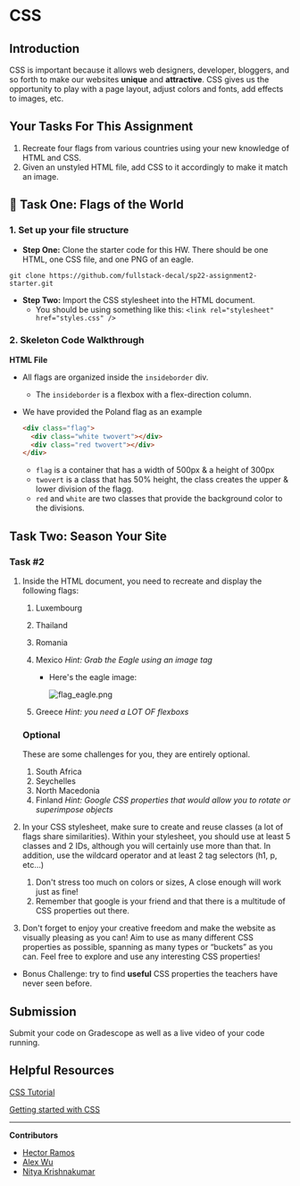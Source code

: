 # CSS

## Introduction

CSS is important because it allows web designers, developer, bloggers, and so forth to make our websites **unique** and **attractive**. CSS gives us the opportunity to play with a page layout, adjust colors and fonts, add effects to images, etc.

## Your Tasks For This Assignment

1. Recreate four flags from various countries using your new knowledge of HTML and CSS.
2. Given an unstyled HTML file, add CSS to it accordingly to make it match an image.

## 🏁 Task One: Flags of the World

### 1. Set up your file structure

- **Step One:** Clone the starter code for this HW. There should be one HTML, one CSS file, and one PNG of an eagle. 

```shell
git clone https://github.com/fullstack-decal/sp22-assignment2-starter.git
```

- **Step Two:** Import the CSS stylesheet into the HTML document.
    - You should be using something like this:
    `<link rel="stylesheet" href="styles.css" />`

### 2. Skeleton Code Walkthrough

**HTML File**

- All flags are organized inside the `insideborder` div.
    - The `insideborder` is a flexbox with a flex-direction column.
- We have provided the Poland flag as an example
    
    ```html
    <div class="flag">
      <div class="white twovert"></div>
      <div class="red twovert"></div>
    </div>
    ```
    
    - `flag` is a container that has a width of 500px & a height of 300px
    - `twovert` is a class that has 50% height, the class creates the upper & lower division of the flagg.
    - `red` and `white` are two classes that provide the background color to the divisions.

## Task Two: Season Your Site

### Task #2

1. Inside the HTML document, you need to recreate and display the following flags:
    1. Luxembourg 
    2. Thailand
    3. Romania
    4. Mexico  *Hint: Grab the Eagle using an image tag*
        - Here's the eagle image:
            
            ![flag_eagle.png](https://s3-us-west-2.amazonaws.com/secure.notion-static.com/e60478c0-6318-4a20-afc6-64aa41430341/flag_eagle.png)
            
    5. Greece *Hint: you need a LOT OF flexboxs*
    
    ### Optional
    
    These are some challenges for you, they are entirely optional.
    
    1. South Africa
    2. Seychelles
    3. North Macedonia
    4. Finland  *Hint: Google CSS properties that would allow you to rotate or superimpose objects*
2. In your CSS stylesheet, make sure to create and reuse classes (a lot of flags share similarities).  Within your stylesheet, you should use at least 5 classes and 2 IDs, although you will certainly use more than that. In addition, use the wildcard operator and at least 2 tag selectors (h1, p, etc…)
    1. Don't stress too much on colors or sizes, A close enough will work just as fine!
    2. Remember that google is your friend and that there is a multitude of CSS properties out there.
3. Don't forget to enjoy your creative freedom and make the website as visually pleasing as you can! Aim to use as many different CSS properties as possible, spanning as many types or “buckets” as you can. Feel free to explore and use any interesting CSS properties!
- Bonus Challenge: try to find **useful** CSS properties the teachers have never seen before.

## Submission

Submit your code on Gradescope as well as a live video of your code running.

## Helpful Resources

[CSS Tutorial](https://www.w3schools.com/css/)

[Getting started with CSS](https://developer.mozilla.org/en-US/docs/Learn/CSS/First_steps/Getting_started)

---

**Contributors**

- [Hector Ramos](https://www.linkedin.com/in/hector-ramos-/)
- [Alex Wu](https://www.linkedin.com/in/jialin-wu-658929185/)
- [Nitya Krishnakumar](https://www.linkedin.com/in/nitya-krish/)
